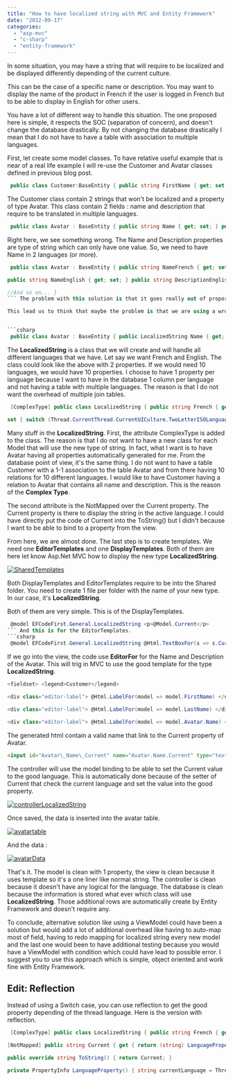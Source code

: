 ```yaml
---
title: "How to have localized string with MVC and Entity Framework"
date: "2012-09-17"
categories: 
  - "asp-mvc"
  - "c-sharp"
  - "entity-framework"
---
```


In some situation, you may have a string that will require to be localized and be displayed differently depending of the current culture.

This can be the case of a specific name or description. You may want to display the name of the product in French if the user is logged in French but to be able to display in English for other users.

You have a lot of different way to handle this situation. The one proposed here is simple, it respects the SOC (separation of concern), and doesn't change the database drastically. By not changing the database drastically I mean that I do not have to have a table with association to multiple languages.

First, let create some model classes. To have relative useful example that is near of a real life example I will re-use the Customer and Avatar classes defined in previous blog post.


```csharp
 public class Customer:BaseEntity { public string FirstName { get; set; } public string LastName { get; set; } public Avatar Avatar { get; set; } } 
```

The Customer class contain 2 strings that won't be localized and a property of type Avatar. This class contain 2 fields : name and description that require to be translated in multiple languages.


```csharp
 public class Avatar : BaseEntity { public string Name { get; set; } public string Description { get; set; } } 
```

Right here, we see something wrong. The Name and Description properties are type of string which can only have one value. So, we need to have Name in 2 languages (or more). 
```csharp
 public class Avatar : BaseEntity { public string NameFrench { get; set; } public string DescriptionFrench { get; set; }

public string NameEnglish { get; set; } public string DescriptionEnglish { get; set; }

//And so on... } 
``` The problem with this solution is that it goes really out of proportion if you have let say 10 languages to support. It's also a problem when it's the time to bind to the view. Which one is the good to display depend of the user language and you couldn't simply bind to one property.

This lead us to think that maybe the problem is that we are using a wrong approach. In fact, what we want to use is not a string but a **LocalizedString**. What we would like is to have the Avatar having only 2 properties, one for the Name and one for the Description.


```csharp
 public class Avatar : BaseEntity { public LocalizedString Name { get; set; } public LocalizedString Description { get; set; } } 
```

The **LocalizedString** is a class that we will create and will handle all different languages that we have. Let say we want French and English. The class could look like the above with 2 properties. If we would need 10 languages, we would have 10 properties. I choose to have 1 property per language because I want to have in the database 1 column per language and not having a table with multiple languages. The reason is that I do not want the overhead of multiple join tables.


```csharp
 [ComplexType] public class LocalizedString { public string French { get; set; } public string English { get; set; } public override string ToString() { return English; } [NotMapped] public string Current { get { switch (Thread.CurrentThread.CurrentUICulture.TwoLetterISOLanguageName.ToUpperInvariant()) { case "FR": return French; case "EN": return English; } return ToString(); }

set { switch (Thread.CurrentThread.CurrentUICulture.TwoLetterISOLanguageName.ToUpperInvariant()) { case "FR": French = value; break; case "EN": English = value; break; } } } } 
```

Many stuff in the **LocalizedString**. First, the attribute ComplexType is added to the class. The reason is that I do not want to have a new class for each Model that will use the new type of string. In fact, what I want is to have Avatar having all properties automatically generated for me. From the database point of view, it's the same thing. I do not want to have a table Customer with a 1-1 association to the table Avatar and from there having 10 relations for 10 different languages. I would like to have Customer having a relation to Avatar that contains all name and description. This is the reason of the **Complex Type**.

The second attribute is the NotMapped over the Current property. The Current property is there to display the string in the active language. I could have directly put the code of Current into the ToString() but I didn't because I want to be able to bind to a property from the view.

From here, we are almost done. The last step is to create templates. We need one **EditorTemplates** and one **DisplayTemplates**. Both of them are here let know Asp.Net MVC how to display the new type **LocalizedString**.

[![](http://patrickdesjardins.com/blog/wp-content/uploads/2012/09/SharedTemplates.png "SharedTemplates")](http://patrickdesjardins.com/blog/how-to-have-localized-string-with-mvc-and-entity-framework/sharedtemplates)

Both DisplayTemplates and EditorTemplates require to be into the Shared folder. You need to create 1 file per folder with the name of your new type. In our case, it's **LocalizedString**.

Both of them are very simple. This is of the DisplayTemplates. 
```csharp
 @model EFCodeFirst.General.LocalizedString <p>@Model.Current</p> 
``` And this is for the EditorTemplates. 
```csharp
 @model EFCodeFirst.General.LocalizedString @Html.TextBoxFor(s => s.Current) 
```

If we go into the view, the code use **EditorFor** for the Name and Description of the Avatar. This will trig in MVC to use the good template for the type **LocalizedString**. 
```csharp
<fieldset> <legend>Customer</legend>

<div class="editor-label"> @Html.LabelFor(model => model.FirstName) </div> <div class="editor-field"> @Html.EditorFor(model => model.FirstName) @Html.ValidationMessageFor(model => model.FirstName) </div>

<div class="editor-label"> @Html.LabelFor(model => model.LastName) </div> <div class="editor-field"> @Html.EditorFor(model => model.LastName) @Html.ValidationMessageFor(model => model.LastName) </div>

<div class="editor-label"> @Html.LabelFor(model => model.Avatar.Name) </div> <div class="editor-field"> @Html.EditorFor(model => model.Avatar.Name) @Html.ValidationMessageFor(model => model.Avatar.Name) </div> <div class="editor-label"> @Html.LabelFor(model => model.Avatar.Description) </div> <div class="editor-field"> @Html.EditorFor(model => model.Avatar.Description) @Html.ValidationMessageFor(model => model.Avatar.Description) </div> <p> <input type="submit" value="Create" /> </p> </fieldset> 
```

The generated html contain a valid name that link to the Current property of Avatar. 
```html  
<input id="Avatar\_Name\_Current" name="Avatar.Name.Current" type="text" value="" /> 
``` 

The controller will use the model binding to be able to set the Current value to the good language. This is automatically done because of the setter of Current that check the current language and set the value into the good property.

[![](http://patrickdesjardins.com/blog/wp-content/uploads/2012/09/controllerLocalizedString-400x120.png "controllerLocalizedString")](http://patrickdesjardins.com/blog/how-to-have-localized-string-with-mvc-and-entity-framework/controllerlocalizedstring)

Once saved, the data is inserted into the avatar table.

[![](http://patrickdesjardins.com/blog/wp-content/uploads/2012/09/avatartable.png "avatartable")](http://patrickdesjardins.com/blog/how-to-have-localized-string-with-mvc-and-entity-framework/avatartable)

And the data :

[![](http://patrickdesjardins.com/blog/wp-content/uploads/2012/09/avatarData-400x53.png "avatarData")](http://patrickdesjardins.com/blog/how-to-have-localized-string-with-mvc-and-entity-framework/avatardata)

That's it. The model is clean with 1 property, the view is clean because it uses template so it's a one liner like normal string. The controller is clean because it doesn't have any logical for the language. The database is clean because the information is stored what ever which class will use **LocalizedString**. Those additional rows are automatically create by Entity Framework and doesn't require any.

To conclude, alternative solution like using a ViewModel could have been a solution but would add a lot of additional overhead like having to auto-map most of field, having to redo mapping for localized string every new model and the last one would been to have additional testing because you would have a ViewModel with condition which could have lead to possible error. I suggest you to use this approach which is simple, object oriented and work fine with Entity Framework.

## Edit: Reflection

Instead of using a Switch case, you can use reflection to get the good property depending of the thread language. Here is the version with reflection.


```csharp
 [ComplexType] public class LocalizedString { public string French { get; set; } public string English { get; set; }

[NotMapped] public string Current { get { return (string) LanguageProperty().GetValue(this,null); } set { LanguageProperty().SetValue(this, value,null); } }

public override string ToString() { return Current; }

private PropertyInfo LanguageProperty() { string currentLanguage = Thread.CurrentThread.CurrentUICulture.DisplayName; return GetType().GetProperty(currentLanguage); } } 
```
